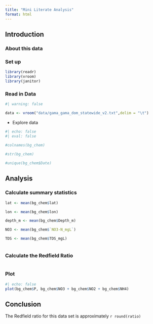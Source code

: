 ```yaml
---
title: "Mini Literate Analysis"
format: html
---
```


## Introduction

### About this data

 
### Set up

```r
library(readr)
library(vroom)
library(janitor)
```

### Read in Data

```r
#| warning: false

data <- vroom("data/gama_gama_dom_statewide_v2.txt",delim = "\t")
```

- Explore data
```r
#| echo: false
#| eval: false
 
#colnames(bg_chem)

#str(bg_chem)

#unique(bg_chem$Date)
```


## Analysis

### Calculate summary statistics
```r
lat <- mean(bg_chem$lat)

lon <- mean(bg_chem$lon)

depth_m <- mean(bg_chem$Depth_m)

NO3 <- mean(bg_chem$`NO3-N_mgL`)

TDS <- mean(bg_chem$TDS_mgL)



```


### Calculate the Redfield Ratio

```r

```

### Plot
```r
#| echo: false
plot(bg_chem$P, bg_chem$NO3 + bg_chem$NO2 + bg_chem$NH4)
```



## Conclusion

The Redfield ratio for this data set is approximately `r round(ratio)`